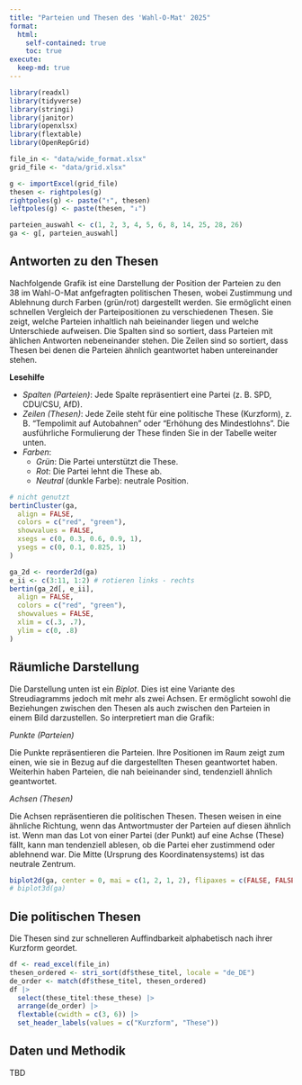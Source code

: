 ```yaml
---
title: "Parteien und Thesen des 'Wahl-O-Mat' 2025"
format: 
  html:
    self-contained: true
    toc: true
execute:
  keep-md: true
---
```


```r
library(readxl)
library(tidyverse)
library(stringi)
library(janitor)
library(openxlsx)
library(flextable)
library(OpenRepGrid)

file_in <- "data/wide_format.xlsx"
grid_file <- "data/grid.xlsx"
```

```r
g <- importExcel(grid_file)
thesen <- rightpoles(g)
rightpoles(g) <- paste("↑", thesen)
leftpoles(g) <- paste(thesen, "↓")

parteien_auswahl <- c(1, 2, 3, 4, 5, 6, 8, 14, 25, 28, 26)
ga <- g[, parteien_auswahl]
```

## Antworten zu den Thesen 

Nachfolgende Grafik ist eine Darstellung der Position der Parteien zu den 38 im Wahl-O-Mat anfgefragten politischen Thesen, wobei Zustimmung und Ablehnung durch Farben (grün/rot) dargestellt werden. Sie ermöglicht einen schnellen Vergleich der Parteipositionen zu verschiedenen Thesen. Sie zeigt, welche Parteien inhaltlich nah beieinander liegen und welche Unterschiede aufweisen. Die Spalten sind so sortiert, dass Parteien mit ählichen Antworten nebeneinander stehen. Die Zeilen sind so sortiert, dass Thesen bei denen die Parteien ähnlich geantwortet haben untereinander stehen.

**Lesehilfe**

- *Spalten (Parteien)*: Jede Spalte repräsentiert eine Partei (z. B. SPD, CDU/CSU, AfD).
- *Zeilen (Thesen)*: Jede Zeile steht für eine politische These (Kurzform), z. B. "Tempolimit auf Autobahnen" oder "Erhöhung des Mindestlohns". Die ausführliche Formulierung der These finden Sie in der Tabelle weiter unten.
- *Farben*:
  - *Grün*: Die Partei unterstützt die These.
  - *Rot*: Die Partei lehnt die These ab.
  - *Neutral* (dunkle Farbe): neutrale Position.


```r
# nicht genutzt
bertinCluster(ga,
  align = FALSE,
  colors = c("red", "green"),
  showvalues = FALSE,
  xsegs = c(0, 0.3, 0.6, 0.9, 1),
  ysegs = c(0, 0.1, 0.825, 1)
)
```

```r
ga_2d <- reorder2d(ga)
e_ii <- c(3:11, 1:2) # rotieren links - rechts
bertin(ga_2d[, e_ii],
  align = FALSE,
  colors = c("red", "green"),
  showvalues = FALSE,
  xlim = c(.3, .7),
  ylim = c(0, .8)
)
```


## Räumliche Darstellung

Die Darstellung unten ist ein *Biplot*. Dies ist eine Variante des Streudiagramms jedoch mit mehr als zwei Achsen. Er ermöglicht sowohl die Beziehungen zwischen den Thesen als auch zwischen den Parteien in einem Bild darzustellen. So interpretiert man die Grafik:

*Punkte (Parteien)*

Die Punkte repräsentieren die Parteien. Ihre Positionen im Raum zeigt zum einen, wie sie in Bezug auf die dargestellten Thesen geantwortet haben. Weiterhin haben Parteien, die nah beieinander sind, tendenziell ähnlich geantwortet.

*Achsen (Thesen)*

Die Achsen repräsentieren die politischen Thesen. Thesen weisen in eine ähnliche Richtung, wenn das Antwortmuster der Parteien auf diesen ähnlich ist. Wenn man das Lot von einer Partei (der Punkt) auf eine Achse (These) fällt, kann man tendenziell ablesen, ob die Partei eher zustimmend oder ablehnend war. Die Mitte (Ursprung des Koordinatensystems) ist das neutrale Zentrum.

```r
biplot2d(ga, center = 0, mai = c(1, 2, 1, 2), flipaxes = c(FALSE, FALSE), c.label.col = "blue")
# biplot3d(ga)
```


## Die politischen Thesen

Die Thesen sind zur schnelleren Auffindbarkeit alphabetisch nach ihrer Kurzform geordet.

```r
df <- read_excel(file_in)
thesen_ordered <- stri_sort(df$these_titel, locale = "de_DE")
de_order <- match(df$these_titel, thesen_ordered)
df |>
  select(these_titel:these_these) |>
  arrange(de_order) |>
  flextable(cwidth = c(3, 6)) |>
  set_header_labels(values = c("Kurzform", "These"))
```

## Daten und Methodik

TBD
